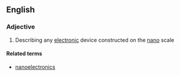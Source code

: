 ==English==

===Adjective===
{{en-adj|-}}

# {{context|physics|lang=en}} Describing any [[electronic]] device constructed on the [[nano]] scale

====Related terms====
* [[nanoelectronics]]